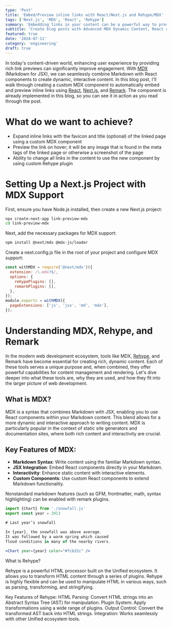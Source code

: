 ```yaml
---
type: 'Post'
title: 'Embed/Preview inline links with React/Next.js and Rehype/MDX'
tags: ['Next.js', 'MDX', 'React', 'Rehype']
summary: 'Embedding links in your content can be a powerful way to provide additional context or information. In this post, we explore how to create a custom MDX component to embed/preview inline links in your React/Next.js application using Rehype and MDX.'
subtitle: 'Create blog posts with Advanced MDX Dynamic Content, React components and APIs'
featured: true
date: '2024-07-11'
category: 'engineering'
draft: true
---
```


In today's content-driven world, enhancing user experience by providing rich link previews can significantly improve engagement. With [MDX](https://mdxjs.com/) (Markdown for JSX), we can seamlessly combine Markdown with React components to create dynamic, interactive content. In this blog post, I'll walk through creating a custom MDX component to automatically embed and preview inline links using [React](https://reactjs.org/), [Next.js](https://nextjs.org/), and [Remark](https://github.com/remarkjs/remark). The component is already implemented in this blog, so you can see it in action as you read through the post.

# What do we want to achieve?

 - Expand inline links with the favicon and title (optional) of the linked page using a custom MDX component
 - Preview the link on hover; it will be any image that is found in the meta tags of the linked page or otherwise a screenshot of the page
 - Ability to change all links in the content to use the new component by using custom Rehype plugin


# Setting Up a Next.js Project with MDX Support

First, ensure you have Node.js installed, then create a new Next.js project:

```bash
npx create-next-app link-preview-mdx
cd link-preview-mdx
```

Next, add the necessary packages for MDX support:

```bash
npm install @next/mdx @mdx-js/loader
```

Create a next.config.js file in the root of your project and configure MDX support:

```javascript caption="next.config.js
const withMDX = require('@next/mdx')({
  extension: /\.mdx?$/,
  options: {
    rehypePlugins: [],
    remarkPlugins: [],
  },
});
module.exports = withMDX({
  pageExtensions: ['js', 'jsx', 'md', 'mdx'],
});
```

# Understanding MDX, Rehype, and Remark

In the modern web development ecosystem, tools like MDX, [Rehype](https://github.com/rehypejs/rehype), and Remark have become essential for creating rich, dynamic content. Each of these tools serves a unique purpose and, when combined, they offer powerful capabilities for content management and rendering. Let's dive deeper into what these tools are, why they are used, and how they fit into the larger picture of web development.

## What is MDX?

MDX is a syntax that combines Markdown with <Tooltip text="JSX is an extension to JavaScript that looks like HTML but makes it convenient to use components (reusable things)">JSX</Tooltip>, enabling you to use React components within your Markdown content. This blend allows for a more dynamic and interactive approach to writing content. MDX is particularly popular in the context of static site generators and documentation sites, where both rich content and interactivity are crucial.

## Key Features of MDX:
- **Markdown Syntax**: Write content using the familiar Markdown syntax.
- **JSX Integration**: Embed React components directly in your Markdown.
- **Interactivity**: Enhance static content with interactive elements.
- **Custom Components**: Use custom React components to extend Markdown functionality.

Nonstandard markdown features (such as GFM, frontmatter, math, syntax highlighting) can be enabled with remark plugins.

```jsx
import {Chart} from './snowfall.js'
export const year = 2013

# Last year’s snowfall

In {year}, the snowfall was above average.
It was followed by a warm spring which caused
flood conditions in many of the nearby rivers.

<Chart year={year} color="#fcb32c" />
```

What is Rehype?

Rehype is a powerful HTML processor built on the Unified ecosystem. It allows you to transform HTML content through a series of plugins. Rehype is highly flexible and can be used to manipulate HTML in various ways, such as parsing, transforming, and stringifying.

Key Features of Rehype:
HTML Parsing: Convert HTML strings into an Abstract Syntax Tree (AST) for manipulation.
Plugin System: Apply transformations using a wide range of plugins.
Output Control: Convert the transformed AST back into HTML strings.
Integration: Works seamlessly with other Unified ecosystem tools.